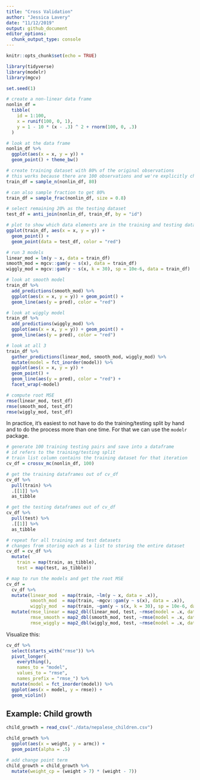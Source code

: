 ```yaml
---
title: "Cross Validation"
author: "Jessica Lavery"
date: "11/12/2019"
output: github_document
editor_options: 
  chunk_output_type: console
---
```


```r
knitr::opts_chunk$set(echo = TRUE)

library(tidyverse)
library(modelr)
library(mgcv)

set.seed(1)
```

```r
# create a non-linear data frame
nonlin_df = 
  tibble(
    id = 1:100,
    x = runif(100, 0, 1),
    y = 1 - 10 * (x - .3) ^ 2 + rnorm(100, 0, .3)
  )

# look at the data frame
nonlin_df %>% 
  ggplot(aes(x = x, y = y)) + 
  geom_point() + theme_bw()
```

```r
# create training dataset with 80% of the original observations
# this works because there are 100 observations and we're explicitly choosing 80, sampling is based on n not %
train_df = sample_n(nonlin_df, 80)

# can also sample fraction to get 80%
train_df = sample_frac(nonlin_df, size = 0.8)

# select remaining 20% as the testing dataset
test_df = anti_join(nonlin_df, train_df, by = "id")

# plot to show which data elements are in the training and testing datasets
ggplot(train_df, aes(x = x, y = y)) + 
  geom_point() + 
  geom_point(data = test_df, color = "red")
```

```r
# run 3 models
linear_mod = lm(y ~ x, data = train_df)
smooth_mod = mgcv::gam(y ~ s(x), data = train_df)
wiggly_mod = mgcv::gam(y ~ s(x, k = 30), sp = 10e-6, data = train_df)

# look at smooth model
train_df %>% 
  add_predictions(smooth_mod) %>% 
  ggplot(aes(x = x, y = y)) + geom_point() + 
  geom_line(aes(y = pred), color = "red")

# look at wiggly model
train_df %>% 
  add_predictions(wiggly_mod) %>% 
  ggplot(aes(x = x, y = y)) + geom_point() + 
  geom_line(aes(y = pred), color = "red")

# look at all 3
train_df %>% 
  gather_predictions(linear_mod, smooth_mod, wiggly_mod) %>% 
  mutate(model = fct_inorder(model)) %>% 
  ggplot(aes(x = x, y = y)) + 
  geom_point() + 
  geom_line(aes(y = pred), color = "red") + 
  facet_wrap(~model)
```

```r
# compute root MSE
rmse(linear_mod, test_df)
rmse(smooth_mod, test_df)
rmse(wiggly_mod, test_df)
```

In practice, it's easiest to not have to do the training/testing split by hand and to do the process more than one time. For that we can use the `modelr` package.

```r
# generate 100 training testing pairs and save into a dataframe
# id refers to the training/testing split
# train list column contains the training dataset for that iteration
cv_df = crossv_mc(nonlin_df, 100) 

# get the training dataframes out of cv_df
cv_df %>% 
  pull(train) %>% 
  .[[1]] %>% 
  as_tibble

# get the testing dataframes out of cv_df
cv_df %>% 
  pull(test) %>% 
  .[[1]] %>% 
  as_tibble

# repeat for all training and test datasets
# changes from storing each as a list to storing the entire dataset
cv_df = cv_df %>% 
  mutate(
    train = map(train, as_tibble),
    test = map(test, as_tibble))

# map to run the models and get the root MSE
cv_df = 
  cv_df %>% 
  mutate(linear_mod  = map(train, ~lm(y ~ x, data = .x)),
         smooth_mod  = map(train, ~mgcv::gam(y ~ s(x), data = .x)),
         wiggly_mod  = map(train, ~gam(y ~ s(x, k = 30), sp = 10e-6, data = .x))) %>% 
  mutate(rmse_linear = map2_dbl(linear_mod, test, ~rmse(model = .x, data = .y)),
         rmse_smooth = map2_dbl(smooth_mod, test, ~rmse(model = .x, data = .y)),
         rmse_wiggly = map2_dbl(wiggly_mod, test, ~rmse(model = .x, data = .y)))
```

Visualize this: 

```r
cv_df %>% 
  select(starts_with("rmse")) %>% 
  pivot_longer(
    everything(),
    names_to = "model", 
    values_to = "rmse",
    names_prefix = "rmse_") %>% 
  mutate(model = fct_inorder(model)) %>% 
  ggplot(aes(x = model, y = rmse)) + 
  geom_violin()
```

## Example: Child growth
```r
child_growth = read_csv("./data/nepalese_children.csv")

child_growth %>% 
  ggplot(aes(x = weight, y = armc)) + 
  geom_point(alpha = .5)

# add change point term
child_growth = child_growth %>% 
  mutate(weight_cp = (weight > 7) * (weight - 7))
```

